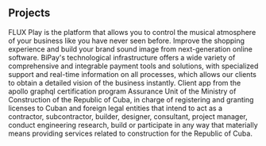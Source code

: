 ## Projects

<ProjectCard title="Fluxplay" link="https://music.fluxplay.io/" bg="linear-gradient(to right, rgb(212, 20, 90) 0%, rgb(251, 176, 59) 100%);">
FLUX Play is the platform that allows you to control the musical atmosphere of your business like you have never seen before. Improve the shopping experience and build your brand sound image from next-generation online software.
</ProjectCard>

<ProjectCard title="Bipay" link="https://www.bipay.com.es/" bg="linear-gradient(to right, rgb(102, 45, 140) 0%, rgb(237, 30, 121) 100%);">
BiPay's technological infrastructure offers a wide variety of comprehensive and integrable payment tools and solutions, with specialized support and real-time information on all processes, which allows our clients to obtain a detailed vision of the business instantly.
</ProjectCard>

<ProjectCard title="Catstronaut" link="https://odyssey-client.up.railway.app/" bg="linear-gradient(to right, rgb(0, 146, 69) 0%, rgb(252, 238, 33) 100%);">
Client app from the apollo graphql certification program
</ProjectCard>

<ProjectCard title="Regconst" link="https://regconst.netcons.com.cu/" bg="linear-gradient(to right, rgb(213, 133, 255) 0%, rgb(0, 255, 238) 100%);">
Assurance Unit of the Ministry of Construction of the Republic of Cuba, in charge of registering and granting licenses to Cuban and foreign legal entities that intend to act as a contractor, subcontractor, builder, designer, consultant, project manager, conduct engineering research, build or participate in any way that materially means providing services related to construction for the Republic of Cuba.
</ProjectCard>